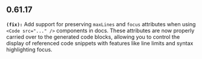 ## 0.61.17
**`(fix):`** Add support for preserving `maxLines` and `focus` attributes when using `<Code src="..." />` components in docs. 
These attributes are now properly carried over to the generated code blocks, allowing you to control 
the display of referenced code snippets with features like line limits and syntax highlighting focus.


